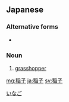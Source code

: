 ==Japanese==
{{ja-kanjitab|いな|こ|k2=ご|yomi=k|r=y}}

===Alternative forms===
* {{l|ja|蝗}}

===Noun===
{{ja-noun|いなご|イナゴ|kyu=稻子}}

# [[grasshopper]]

[[Category:ja:Insects|いなご]]

[[mg:稲子]]
[[ja:稲子]]
[[sv:稲子]]